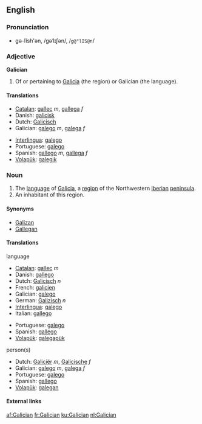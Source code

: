 {{interwiktionary|code=gl}}
==English==
{{wikipedia}}

===Pronunciation===
*gə-lĭsh'ən, /gəˈlɪʃən/, /<tt>g@"lIS@n</tt>/

===Adjective===
'''Galician'''
# Of or pertaining to [[Galicia]] (the region) or Galician (the language).

====Translations====
{{top}}
*[[Catalan]]: [[gallec]] ''m'', [[gallega]] ''f''
*Danish: [[galicisk]]
*Dutch: [[Galicisch]]
*Galician: [[galego]] ''m'', [[galega]] ''f''
{{mid}}
*[[Interlingua]]: [[galego]]
*Portuguese: [[galego]]
*Spanish: [[gallego]] ''m'', [[gallega]] ''f''
*[[Volapük]]: [[galegik]]
{{bottom}}

===Noun===
{{en-noun}}
# The [[language]] of [[Galicia]], a [[region]] of the Northwestern [[Iberian peninsula|Iberian]] [[peninsula]].
# An inhabitant of this region.

====Synonyms====
*[[Galizan]]
*[[Gallegan]]

====Translations====
;language
{{top}}
*[[Catalan]]: [[gallec]] ''m''
*Danish: [[gallego]]
*Dutch: [[Galicisch]] ''n''
*French: [[galicien]]
*Galician: [[galego]]
*German: [[Galizisch]] ''n''
*[[Interlingua]]: [[galego]]
*Italian: [[gallego]]
{{mid}}
*Portuguese: [[galego]]
*Spanish: [[gallego]]
*[[Volapük]]: [[galegapük]]
{{bottom}}

;person(s)
{{top}}
*Dutch: [[Galiciër]] ''m'', [[Galicische]] ''f''
*Galician: [[galego]] ''m'', [[galega]] ''f''
*Portuguese: [[galego]]
*Spanish: [[gallego]]
*[[Volapük]]: [[galegan]]
{{bottom}}

====External links====
{{ethnologue|code=glg}}
{{websters-online}}

[[af:Galician]]
[[fr:Galician]]
[[ku:Galician]]
[[nl:Galician]]